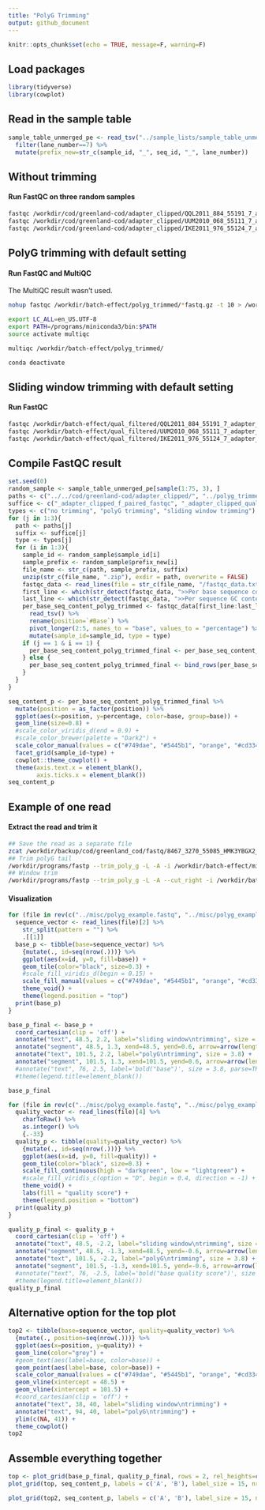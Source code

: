 ```yaml
---
title: "PolyG Trimming"
output: github_document
---
```


```r
knitr::opts_chunk$set(echo = TRUE, message=F, warning=F)
```

## Load packages

```r
library(tidyverse)
library(cowplot)
```

## Read in the sample table

```r
sample_table_unmerged_pe <- read_tsv("../sample_lists/sample_table_unmerged.tsv") %>%
  filter(lane_number==7) %>%
  mutate(prefix_new=str_c(sample_id, "_", seq_id, "_", lane_number))
```

## Without trimming

#### Run FastQC on three random samples

```bash
fastqc /workdir/cod/greenland-cod/adapter_clipped/QQL2011_884_55191_7_adapter_clipped_f_paired.fastq.gz
fastqc /workdir/cod/greenland-cod/adapter_clipped/UUM2010_068_55111_7_adapter_clipped_f_paired.fastq.gz
fastqc /workdir/cod/greenland-cod/adapter_clipped/IKE2011_976_55124_7_adapter_clipped_f_paired.fastq.gz
```

## PolyG trimming with default setting

#### Run FastQC and MultiQC

The MultiQC result wasn't used. 

```bash
nohup fastqc /workdir/batch-effect/polyg_trimmed/*fastq.gz -t 10 > /workdir/batch-effect/run_fastqc_polyg_trimmed.nohup &

export LC_ALL=en_US.UTF-8
export PATH=/programs/miniconda3/bin:$PATH
source activate multiqc

multiqc /workdir/batch-effect/polyg_trimmed/

conda deactivate
```

## Sliding window trimming with default setting

#### Run FastQC

```bash
fastqc /workdir/batch-effect/qual_filtered/QQL2011_884_55191_7_adapter_clipped_qual_filtered_f_paired.fastq.gz
fastqc /workdir/batch-effect/qual_filtered/UUM2010_068_55111_7_adapter_clipped_qual_filtered_f_paired.fastq.gz
fastqc /workdir/batch-effect/qual_filtered/IKE2011_976_55124_7_adapter_clipped_qual_filtered_f_paired.fastq.gz
```

## Compile FastQC result

```r
set.seed(0)
random_sample <- sample_table_unmerged_pe[sample(1:75, 3), ]
paths <- c("../../cod/greenland-cod/adapter_clipped/", "../polyg_trimmed/", "../cut_right/")
suffice <- c("_adapter_clipped_f_paired_fastqc", "_adapter_clipped_qual_filtered_f_paired_fastqc", "_adapter_clipped_qual_filtered_f_paired_fastqc")
types <- c("no trimming", "polyG trimming", "sliding window trimming")
for (j in 1:3){
  path <- paths[j]
  suffix <- suffice[j]
  type <- types[j]
  for (i in 1:3){
    sample_id <- random_sample$sample_id[i]
    sample_prefix <- random_sample$prefix_new[i]
    file_name <- str_c(path, sample_prefix, suffix)
    unzip(str_c(file_name, ".zip"), exdir = path, overwrite = FALSE)
    fastqc_data <- read_lines(file = str_c(file_name, "/fastqc_data.txt"))
    first_line <- which(str_detect(fastqc_data, ">>Per base sequence content")) + 1
    last_line <- which(str_detect(fastqc_data, ">>Per sequence GC content")) - 2
    per_base_seq_content_polyg_trimmed <- fastqc_data[first_line:last_line] %>%
      read_tsv() %>%
      rename(position=`#Base`) %>%
      pivot_longer(2:5, names_to = "base", values_to = "percentage") %>%
      mutate(sample_id=sample_id, type = type)
    if (j == 1 & i == 1) {
      per_base_seq_content_polyg_trimmed_final <- per_base_seq_content_polyg_trimmed
    } else {
      per_base_seq_content_polyg_trimmed_final <- bind_rows(per_base_seq_content_polyg_trimmed_final, per_base_seq_content_polyg_trimmed)
    }
  }
}

seq_content_p <- per_base_seq_content_polyg_trimmed_final %>%
  mutate(position = as_factor(position)) %>%
  ggplot(aes(x=position, y=percentage, color=base, group=base)) +
  geom_line(size=0.8) +
  #scale_color_viridis_d(end = 0.9) +
  #scale_color_brewer(palette = "Dark2") +
  scale_color_manual(values = c("#749dae", "#5445b1", "orange", "#cd3341")) +
  facet_grid(sample_id~type) +
  cowplot::theme_cowplot() +
  theme(axis.text.x = element_blank(),
        axis.ticks.x = element_blank())
seq_content_p
```

## Example of one read

#### Extract the read and trim it

```bash
## Save the read as a separate file
zcat /workdir/backup/cod/greenland_cod/fastq/8467_3270_55085_HMK3YBGX2_NAR2008_006_GCTACGCT_CTCTCTAT_R1.fastq.gz | grep ATCCCGCACCCTCCCATTTCTCTTCAACAACAACAACCTCCGCCGCCCATCCCGTGTCACACACGGGCGCGCGGGGGGGGGGGGGGGGGGTGGCGCGGGGC -A2 -B1 > /workdir/batch-effect/misc/polyg_example.fastq
## Trim polyG tail
/workdir/programs/fastp --trim_poly_g -L -A -i /workdir/batch-effect/misc/polyg_example.fastq -o /workdir/batch-effect/misc/polyg_example_trim_polyg.fastq
## Window trim
/workdir/programs/fastp --trim_poly_g -L -A --cut_right -i /workdir/batch-effect/misc/polyg_example.fastq -o /workdir/batch-effect/misc/polyg_example_polyg_cut_right.fastq
```

#### Visualization

```r
for (file in rev(c("../misc/polyg_example.fastq", "../misc/polyg_example_trim_polyg.fastq", "../misc/polyg_example_polyg_cut_right.fastq"))){
  sequence_vector <- read_lines(file)[2] %>%
    str_split(pattern = "") %>%
    .[[1]]
  base_p <- tibble(base=sequence_vector) %>%
    {mutate(., id=seq(nrow(.)))} %>%
    ggplot(aes(x=id, y=0, fill=base)) +
    geom_tile(color="black", size=0.3) +
    #scale_fill_viridis_d(begin = 0.15) +
    scale_fill_manual(values = c("#749dae", "#5445b1", "orange", "#cd3341")) +
    theme_void() +
    theme(legend.position = "top")
  print(base_p)
}
```

```r
base_p_final <- base_p +
  coord_cartesian(clip = 'off') +
  annotate("text", 48.5, 2.2, label="sliding window\ntrimming", size = 3.8) +
  annotate("segment", 48.5, 1.3, xend=48.5, yend=0.6, arrow=arrow(length = unit(0.1, "npc")), size=1) +
  annotate("text", 101.5, 2.2, label="polyG\ntrimming", size = 3.8) +
  annotate("segment", 101.5, 1.3, xend=101.5, yend=0.6, arrow=arrow(length = unit(0.1, "npc")), size=1) #+
  #annotate("text", 76, 2.5, label='bold("base")', size = 3.8, parse=TRUE) +
  #theme(legend.title=element_blank())

base_p_final
```

```r
for (file in rev(c("../misc/polyg_example.fastq", "../misc/polyg_example_trim_polyg.fastq", "../misc/polyg_example_polyg_cut_right.fastq"))){
  quality_vector <- read_lines(file)[4] %>%
    charToRaw() %>%
    as.integer() %>% 
    {.-33}
  quality_p <- tibble(quality=quality_vector) %>%
    {mutate(., id=seq(nrow(.)))} %>%
    ggplot(aes(x=id, y=0, fill=quality)) +
    geom_tile(color="black", size=0.3) +
    scale_fill_continuous(high = "darkgreen", low = "lightgreen") +
    #scale_fill_viridis_c(option = "D", begin = 0.4, direction = -1) +
    theme_void() +
    labs(fill = "quality score") +
    theme(legend.position = "bottom")
  print(quality_p)
}
```

```r
quality_p_final <- quality_p +
  coord_cartesian(clip = 'off') +
  annotate("text", 48.5, -2.2, label="sliding window\ntrimming", size = 3.8) +
  annotate("segment", 48.5, -1.3, xend=48.5, yend=-0.6, arrow=arrow(length = unit(0.1, "npc")), size=1) +
  annotate("text", 101.5, -2.2, label="polyG\ntrimming", size = 3.8) +
  annotate("segment", 101.5, -1.3, xend=101.5, yend=-0.6, arrow=arrow(length = unit(0.1, "npc")), size=1) #+
  #annotate("text", 76, -2.5, label='bold("base quality score")', size = 3.8, parse=TRUE) +
  #theme(legend.title=element_blank())
quality_p_final
```

## Alternative option for the top plot

```r
top2 <- tibble(base=sequence_vector, quality=quality_vector) %>%
  {mutate(., position=seq(nrow(.)))} %>%
  ggplot(aes(x=position, y=quality)) +
  geom_line(color="grey") +
  #geom_text(aes(label=base, color=base)) +
  geom_point(aes(label=base, color=base)) +
  scale_color_manual(values = c("#749dae", "#5445b1", "orange", "#cd3341")) +
  geom_vline(xintercept = 48.5) +
  geom_vline(xintercept = 101.5) +
  #coord_cartesian(clip = 'off') +
  annotate("text", 38, 40, label="sliding window\ntrimming") +
  annotate("text", 94, 40, label="polyG\ntrimming") +
  ylim(c(NA, 41)) +
  theme_cowplot()
top2
```

## Assemble everything together

```r
top <- plot_grid(base_p_final, quality_p_final, rows = 2, rel_heights=c(1, 1.2)) + theme(plot.margin=unit(c(1, 1.5, 1, 1), unit="line"))
plot_grid(top, seq_content_p, labels = c('A', 'B'), label_size = 15, nrow = 2, rel_heights = c(2.5, 5))
```


```r
plot_grid(top2, seq_content_p, labels = c('A', 'B'), label_size = 15, nrow = 2, rel_heights = c(3, 5))
```
